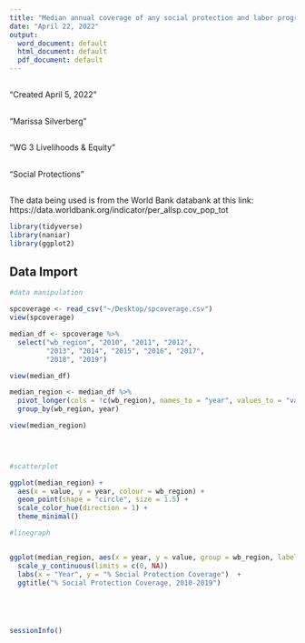 ```yaml
---
title: "Median annual coverage of any social protection and labor program 2010-2019"
date: "April 22, 2022"
output:
  word_document: default
  html_document: default
  pdf_document: default
---
```


##
"Created April 5, 2022"

## 
"Marissa Silverberg"

##
"WG 3 Livelihoods & Equity"

##
"Social Protections"

##

The data being used is from the World Bank databank at this link: https://data.worldbank.org/indicator/per_allsp.cov_pop_tot

```r
library(tidyverse)
library(naniar)
library(ggplot2)
```

## Data Import 

```r

#data manipulation

spcoverage <- read_csv("~/Desktop/spcoverage.csv")
view(spcoverage)

median_df <- spcoverage %>%
  select("wb_region", "2010", "2011", "2012", 
         "2013", "2014", "2015", "2016", "2017",
         "2018", "2019")

view(median_df)

median_region <- median_df %>% 
  pivot_longer(cols = !c(wb_region), names_to = "year", values_to = "value") %>% 
  group_by(wb_region, year) 

view(median_region)


 
```

```r

#scatterplot

ggplot(median_region) +
  aes(x = value, y = year, colour = wb_region) +
  geom_point(shape = "circle", size = 1.5) +
  scale_color_hue(direction = 1) +
  theme_minimal()

#linegraph


ggplot(median_region, aes(x = year, y = value, group = wb_region, label = wb_region, color=wb_region)) + geom_line() + theme_light()+ 
  scale_y_continuous(limits = c(0, NA))
  labs(x = "Year", y = "% Social Protection Coverage")  +
  ggtitle("% Social Protection Coverage, 2010-2019") 






```


```r
sessionInfo()
```



